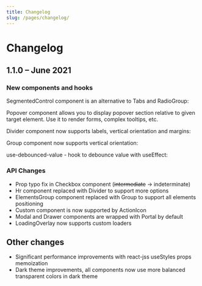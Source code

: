 ```yaml
---
title: Changelog
slug: /pages/changelog/
---
```



# Changelog

## 1.1.0 – June 2021

### New components and hooks

<GatsbyLink to="/core/segmented-control/">SegmentedControl</GatsbyLink> component is an alternative to <GatsbyLink to="/core/tabs/">
  Tabs
</GatsbyLink> and <GatsbyLink to="/core/radio-group/">RadioGroup</GatsbyLink>:

<SegmentedControlBaseDemo toggle />

<GatsbyLink to="/core/popover/">Popover</GatsbyLink> component allows you to display popover section
relative to given target element. Use it to render forms, complex tooltips, etc.

<PopoverFormDemo />

<GatsbyLink to="/core/divider/">Divider</GatsbyLink> component now supports labels, vertical orientation
and margins:

<DividerLabelDemo toggle />

<GatsbyLink to="/core/group/">Group</GatsbyLink> component now supports vertical orientation:

<GroupConfigurator />

<GatsbyLink to="/hooks/use-debounced-value/">use-debounced-value</GatsbyLink> - hook to debounce value
with useEffect:

<UseDebouncedValueBaseDemo toggle />

### API Changes

- Prop typo fix in <GatsbyLink to="/core/checkbox/">Checkbox</GatsbyLink> component (~~intermediate~~
  -> indeterminate)
- Hr component replaced with <GatsbyLink to="/core/divider/">Divider</GatsbyLink> to support more options
- ElementsGroup component replaced with <GatsbyLink to="/core/group/">Group</GatsbyLink> to support all elements positioning
- Custom component is now supported by <GatsbyLink to="/core/action-icon/">ActionIcon</GatsbyLink>
- <GatsbyLink to="/core/modal/">Modal</GatsbyLink> and <GatsbyLink to="/core/drawer/">
    Drawer
  </GatsbyLink> components are wrapped with <GatsbyLink to="/core/portal/">Portal</GatsbyLink> by default
- <GatsbyLink to="/core/loading-overlay">LoadingOverlay</GatsbyLink> now supports custom loaders

## Other changes

- Significant performance improvements with react-jss useStyles props memoization
- Dark theme improvements, all components now use more balanced transparent colors in dark theme
